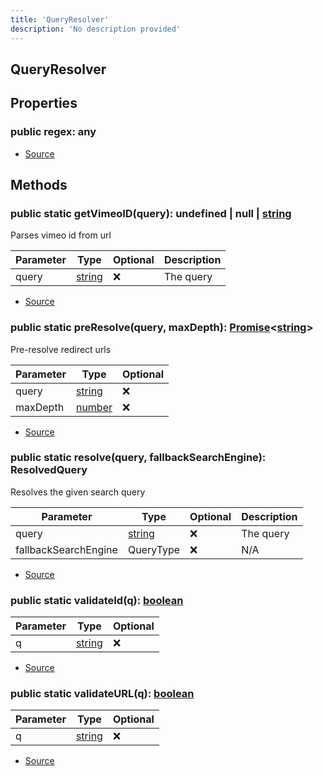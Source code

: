 ```yaml
---
title: 'QueryResolver'
description: 'No description provided'
---
```


## QueryResolver

## Properties

### public regex: any

- [Source](https://github.com/androz2091/discord-player/blob/ce04b3f4c6671029ce4d4aa9090e56ac7e7f5666/packages/discord-player/src/utils/QueryResolver.ts#L55)

## Methods

### public static getVimeoID(query): undefined | null | [string](https://developer.mozilla.org/en-US/docs/Web/JavaScript/Reference/Global_Objects/String)

Parses vimeo id from url

| Parameter | Type                                                                                              | Optional | Description |
| --------- | ------------------------------------------------------------------------------------------------- | -------- | ----------- |
| query     | [string](https://developer.mozilla.org/en-US/docs/Web/JavaScript/Reference/Global_Objects/String) | ❌       | The query   |

- [Source](https://github.com/androz2091/discord-player/blob/ce04b3f4c6671029ce4d4aa9090e56ac7e7f5666/packages/discord-player/src/utils/QueryResolver.ts#L172)

### public static preResolve(query, maxDepth): [Promise](https://developer.mozilla.org/en-US/docs/Web/JavaScript/Reference/Global_Objects/Promise)\<[string](https://developer.mozilla.org/en-US/docs/Web/JavaScript/Reference/Global_Objects/String)>

Pre-resolve redirect urls

| Parameter | Type                                                                                              | Optional |
| --------- | ------------------------------------------------------------------------------------------------- | -------- |
| query     | [string](https://developer.mozilla.org/en-US/docs/Web/JavaScript/Reference/Global_Objects/String) | ❌       |
| maxDepth  | [number](https://developer.mozilla.org/en-US/docs/Web/JavaScript/Reference/Global_Objects/Number) | ❌       |

- [Source](https://github.com/androz2091/discord-player/blob/ce04b3f4c6671029ce4d4aa9090e56ac7e7f5666/packages/discord-player/src/utils/QueryResolver.ts#L75)

### public static resolve(query, fallbackSearchEngine): ResolvedQuery

Resolves the given search query

| Parameter            | Type                                                                                              | Optional | Description |
| -------------------- | ------------------------------------------------------------------------------------------------- | -------- | ----------- |
| query                | [string](https://developer.mozilla.org/en-US/docs/Web/JavaScript/Reference/Global_Objects/String) | ❌       | The query   |
| fallbackSearchEngine | QueryType                                                                                         | ❌       | N/A         |

- [Source](https://github.com/androz2091/discord-player/blob/ce04b3f4c6671029ce4d4aa9090e56ac7e7f5666/packages/discord-player/src/utils/QueryResolver.ts#L111)

### public static validateId(q): [boolean](https://developer.mozilla.org/en-US/docs/Web/JavaScript/Reference/Global_Objects/Boolean)

| Parameter | Type                                                                                              | Optional |
| --------- | ------------------------------------------------------------------------------------------------- | -------- |
| q         | [string](https://developer.mozilla.org/en-US/docs/Web/JavaScript/Reference/Global_Objects/String) | ❌       |

- [Source](https://github.com/androz2091/discord-player/blob/ce04b3f4c6671029ce4d4aa9090e56ac7e7f5666/packages/discord-player/src/utils/QueryResolver.ts#L176)

### public static validateURL(q): [boolean](https://developer.mozilla.org/en-US/docs/Web/JavaScript/Reference/Global_Objects/Boolean)

| Parameter | Type                                                                                              | Optional |
| --------- | ------------------------------------------------------------------------------------------------- | -------- |
| q         | [string](https://developer.mozilla.org/en-US/docs/Web/JavaScript/Reference/Global_Objects/String) | ❌       |

- [Source](https://github.com/androz2091/discord-player/blob/ce04b3f4c6671029ce4d4aa9090e56ac7e7f5666/packages/discord-player/src/utils/QueryResolver.ts#L180)
